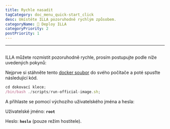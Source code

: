 ```yaml
---
title: Rychle nasadit
tagCategory: doc_menu_quick-start_click
desc: Umístěte ILLA pozoruhodně rychlým způsobem.
categoryName: 👷 Deploy ILLA
categoryPriority: 2
postPriority: 1
---
```


* * *

## <h2 hidden>Rychle nasadit</h2>

ILLA můžete rozmístit pozoruhodně rychle, prosím postupujte podle níže uvedených pokynů:

Nejprve si stáhněte tento [docker soubor](https://github.com/illacloud/deploy-illa-manually/tree/main/docker) do svého počítače a poté spusťte následující kód.

```jsx
cd dokovací klece;
/bin/bash ./scripts/run-official-image.sh;
```

A přihlaste se pomocí výchozího uživatelského jména a hesla:

Uživatelské jméno: **`root`**

Heslo: **`heslo`** (pouze režim hostitele).
